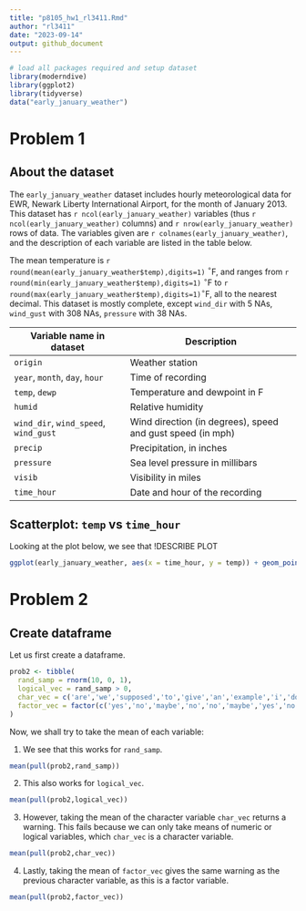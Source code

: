 ```yaml
---
title: "p8105_hw1_rl3411.Rmd"
author: "rl3411"
date: "2023-09-14"
output: github_document
---
```


```r
# load all packages required and setup dataset
library(moderndive) 
library(ggplot2)
library(tidyverse)
data("early_january_weather")
```

# Problem 1

## About the dataset

The `early_january_weather` dataset includes hourly meteorological data for EWR, Newark Liberty International Airport, for the month of January 2013.  This dataset has `r ncol(early_january_weather)` variables (thus `r ncol(early_january_weather)` columns) and `r nrow(early_january_weather)` rows of data. The variables given are `r colnames(early_january_weather)`, and the description of each variable are listed in the table below.

The mean temperature is `r round(mean(early_january_weather$temp),digits=1)` $^\circ$F, and ranges from `r round(min(early_january_weather$temp),digits=1)` $^\circ$F to `r round(max(early_january_weather$temp),digits=1)`$^\circ$F, all to the nearest decimal. This dataset is mostly complete, except `wind_dir` with 5 NAs, `wind_gust` with 308 NAs, `pressure` with 38 NAs.


| Variable name in dataset                | Description                                                |
| --------------------------------------- | ---------------------------------------------------------- |
| `origin`                                | Weather station                                            |
| `year`, `month`, `day`, `hour`          | Time of recording                                          |
| `temp`, `dewp`                          | Temperature and dewpoint in F                              |
| `humid`                                 | Relative humidity                                          |
| `wind_dir`, `wind_speed`, `wind_gust`   | Wind direction (in degrees), speed and gust speed (in mph) |
| `precip`                                | Precipitation, in inches                                   |
| `pressure`                              | Sea level pressure in millibars                            |
| `visib`                                 | Visibility in miles                                        |
| `time_hour`                             | Date and hour of the recording                             |
  
## Scatterplot: `temp` vs `time_hour`

Looking at the plot below, we see that !DESCRIBE PLOT
```r
ggplot(early_january_weather, aes(x = time_hour, y = temp)) + geom_point(aes(colour = humid))
```


# Problem 2

## Create dataframe

Let us first create a dataframe.

```r
prob2 <- tibble(
  rand_samp = rnorm(10, 0, 1),
  logical_vec = rand_samp > 0,
  char_vec = c('are','we','supposed','to','give','an','example','i','dont','know'),
  factor_vec = factor(c('yes','no','maybe','no','no','maybe','yes','no','yes','yes'))
)
```

Now, we shall try to take the mean of each variable:

1. We see that this works for `rand_samp`.
```r
mean(pull(prob2,rand_samp))
```

2. This also works for `logical_vec`.
```r
mean(pull(prob2,logical_vec))
```

3. However, taking the mean of the character variable `char_vec` returns a warning. This fails because we can only take means of numeric or logical variables, which `char_vec` is a character variable.
```r
mean(pull(prob2,char_vec))
```

4. Lastly, taking the mean of `factor_vec` gives the same warning as the previous character variable, as this is a factor variable.
```r
mean(pull(prob2,factor_vec))
```


